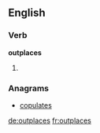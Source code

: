 ==English==

===Verb===
'''outplaces'''

# {{third-person singular of|outplace}}

===Anagrams===
* [[copulates#English|copulates]]

[[de:outplaces]]
[[fr:outplaces]]